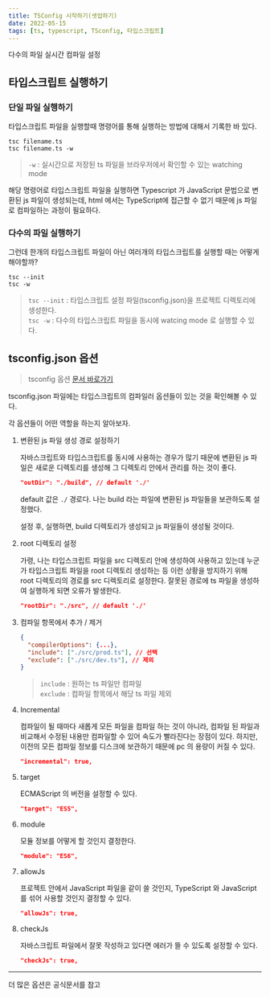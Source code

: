 ```yaml
---
title: TSConfig 시작하기(셋업하기)
date: 2022-05-15
tags: [ts, typescript, TSconfig, 타입스크립트]
---
```


다수의 파일 실시간 컴파일 설정

## 타입스크립트 실행하기

### 단일 파일 실행하기

타입스크립트 파일을 실행할때 명령어를 통해 실행하는 방법에 대해서 기록한 바 있다.

```
tsc filename.ts
tsc filename.ts -w
```

> `-w` : 실시간으로 저장된 ts 파일을 브라우저에서 확인할 수 있는 watching mode

해당 명령어로 타입스크립트 파일을 실행하면 Typescript 가 JavaScript 문법으로 변환된 js 파일이 생성되는데, html 에서는 TypeScript에 접근할 수 없기 때문에 js 파일로 컴파일하는 과정이 필요하다.

### 다수의 파일 실행하기

그런데 한개의 타입스크립트 파일이 아닌 여러개의 타입스크립트를 실행할 때는 어떻게 해야할까?

```
tsc --init
tsc -w
```

> `tsc --init` : 타입스크립트 설정 파일(tsconfig.json)을 프로젝트 디렉토리에 생성한다.  
> `tsc -w` : 다수의 타입스크립트 파일을 동시에 watcing mode 로 실행할 수 있다.

## tsconfig.json 옵션

> tsconfig 옵션 [문서 바로가기](https://aka.ms/tsconfig.json)

tsconfig.json 파일에는 타입스크립트의 컴파일러 옵션들이 있는 것을 확인해볼 수 있다.

각 옵션들이 어떤 역할을 하는지 알아보자.

1. 변환된 js 파일 생성 경로 설정하기

   자바스크립트와 타입스크립트를 동시에 사용하는 경우가 많기 때문에 변환된 js 파일은 새로운 디렉토리를 생성해 그 디렉토리 안에서 관리를 하는 것이 좋다.

   ```json
   "outDir": "./build", // default './'
   ```

   default 값은 `./` 경로다. 나는 build 라는 파일에 변환된 js 파일들을 보관하도록 설정했다.

   설정 후, 실행하면, build 디렉토리가 생성되고 js 파일들이 생성될 것이다.

2. root 디렉토리 설정

   가령, 나는 타입스크립트 파일을 src 디렉토리 안에 생성하여 사용하고 있는데 누군가 타입스크립트 파일을 root 디렉토리 생성하는 등 이런 상황을 방지하기 위해 root 디렉토리의 경로를 src 디렉토리로 설정한다. 잘못된 경로에 ts 파일을 생성하여 실행하게 되면 오류가 발생한다.

   ```json
   "rootDir": "./src", // default './'
   ```

3. 컴파일 항목에서 추가 / 제거

   ```json
   {
     "compilerOptions": {...},
     "include": ["./src/prod.ts"], // 선택
     "exclude": ["./src/dev.ts"], // 제외
   }
   ```

   > `include` : 원하는 ts 파일만 컴파일  
   > `exclude` : 컴파일 항목에서 해당 ts 파일 제외

4. Incremental

   컴파일이 될 때마다 새롭게 모든 파일을 컴파일 하는 것이 아니라, 컴파일 된 파일과 비교해서 수정된 내용만 컴파일할 수 있어 속도가 빨라진다는 장점이 있다. 하지만, 이전의 모든 컴파일 정보를 디스크에 보관하기 때문에 pc 의 용량이 커질 수 있다.

   ```json
   "incremental": true,
   ```

5. target

   ECMAScript 의 버전을 설정할 수 있다.

   ```json
   "target": "ES5",
   ```

6. module

   모듈 정보를 어떻게 할 것인지 결정한다.

   ```json
   "module": "ES6",
   ```

7. allowJs

   프로젝트 안에서 JavaScript 파일을 같이 쓸 것인지, TypeScript 와 JavaScript를 섞어 사용할 것인지 결정할 수 있다.

   ```json
   "allowJs": true,
   ```

8. checkJs

   자바스크립트 파일에서 잘못 작성하고 있다면 에러가 뜰 수 있도록 설정할 수 있다.

   ```json
   "checkJs": true,
   ```

---

더 많은 옵션은 공식문서를 참고
